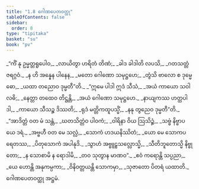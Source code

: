 ```yaml
---
title: "1.8 ဂေါဏပေတဝတ္ထု"
tableOfContents: false
sidebar:
  order: 8
type: "tipitaka"
basket: "su"
book: "pv"
---
```



<DynamicBreadcrumb />

<Division number="46" book="pv" e="ch" v="19" p="132">

<Paragraph number="54" type="verses" book="pv">
_“ကိံ နု ဥမ္မတ္တရူပေါဝ,_  
_လာယိတွာ ဟရိတံ တိဏံ;_  
_ခါဒ ခါဒါတိ လပသိ,_  
_ဂတသတ္တံ ဇရဂ္ဂဝံ._  

</Paragraph>

</Division>
<Division number="47" book="pv" e="ch" v="19" p="132">

<Paragraph number="55" type="verses" book="pv">
_န ဟိ အန္နေန ပါနေန,_  
_မတော ဂေါဏော သမုဋ္ဌဟေ;_  
_တွံသိ ဗာလော စ ဒုမ္မေဓော,_  
_ယထာ တညောဝ ဒုမ္မတီ”တိ._  

</Paragraph>

</Division>
<Division number="48" book="pv" e="ch" v="19" p="132">

<Paragraph number="56" type="verses" book="pv">
_“ဣမေ ပါဒါ ဣဒံ သီသံ,_  
_အယံ ကာယော သဝါလဓိ;_  
_နေတ္တာ တထေဝ တိဋ္ဌန္တိ,_  
_အယံ ဂေါဏော သမုဋ္ဌဟေ._  

</Paragraph>

</Division>
<Division number="49" book="pv" e="ch" v="19" p="132">

<Paragraph number="57" type="verses" book="pv">
_နာယျကဿ ဟတ္ထပါဒါ,_  
_ကာယော သီသဉ္စ ဒိဿတိ;_  
_ရုဒံ မတ္တိကထူပသ္မိံ,_  
_နနု တွညေဝ ဒုမ္မတီ”တိ._  

</Paragraph>

</Division>
<Division number="50" book="pv" e="ch" v="19" p="132">

<Paragraph number="58" type="verses" book="pv">
_“အာဒိတ္တံ ဝတ မံ သန္တံ,_  
_ဃတသိတ္တံဝ ပါဝကံ;_  
_ဝါရိနာ ဝိယ ဩသိဉ္စံ,_  
_သဗ္ဗံ နိဗ္ဗာပယေ ဒရံ._  

</Paragraph>

</Division>
<Division number="51" book="pv" e="ch" v="19" p="132">

<Paragraph number="59" type="verses" book="pv">
_အဗ္ဗဟီ ဝတ မေ သလ္လံ,_  
_သောကံ ဟဒယနိဿိတံ;_  
_ယော မေ သောကပရေတဿ,_  
_ပိတုသောကံ အပါနုဒိ._  

</Paragraph>

</Division>
<Division number="52" book="pv" e="ch" v="19" p="132">

<Paragraph number="60" type="verses" book="pv">
_သွာဟံ အဗ္ဗူဠှသလ္လောသ္မိ,_  
_သီတိဘူတောသ္မိ နိဗ္ဗုတော;_  
_န သောစာမိ န ရောဒါမိ,_  
_တဝ သုတွာန မာဏဝ”._  

</Paragraph>

</Division>
<Division number="53" book="pv" e="ch" v="19" p="133">

<Paragraph number="61" type="verses" book="pv">
_ဧဝံ ကရောန္တိ သပ္ပညာ,_  
_ယေ ဟောန္တိ အနုကမ္ပကာ;_  
_ဝိနိဝတ္တယန္တိ သောကမှာ,_  
_သုဇာတော ပိတရံ ယထာတိ._  


</Paragraph>
</Division>

<Paragraph number="62" type="center" book="pv">
ဂေါဏပေတဝတ္ထု အဋ္ဌမံ.
</Paragraph>